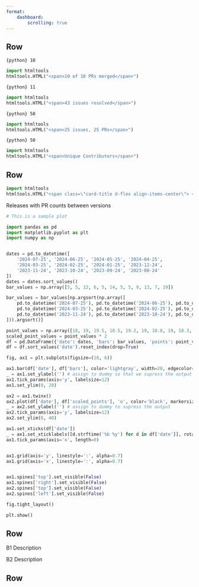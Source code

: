 ```yaml
---
format: 
    dashboard:
        scrolling: true
---
```


## Row 

::: {.valuebox icon="sign-merge-right-fill" color="vb-primary" title="Merge Rate"}

`{python} 10`

```python
import htmltools
htmltools.HTML("<span>10 of 10 PRs merged</span>") 
```

:::

::: {.valuebox icon="check" color="vb-primary" title="Average Issue Resolution"}

`{python} 11`

```python
import htmltools
htmltools.HTML("<span>43 issues resolved</span>") 
```

:::

::: {.valuebox icon="circle" color="vb-primary" title="Active Items"}

`{python} 50`

```python
import htmltools
htmltools.HTML("<span>25 issues, 25 PRs</span>") 
```

:::

::: {.valuebox icon="people" color="vb-primary" title="Community Engagement"}

`{python} 50`

```python
import htmltools
htmltools.HTML("<span>Unique Contributors</span>") 
```

:::

## Row


::: {.card}

```python
import htmltools
htmltools.HTML("<span class=\"card-title d-flex align-items-center\"> <i class=\"bi bi-save2\"> </i> <span class=\"ms-2\"> Release Timeline</span> </span>")
```

Releases with PR counts between versions

```python

# This is a sample plot

import pandas as pd
import matplotlib.pyplot as plt
import numpy as np


dates = pd.to_datetime([
    '2024-07-25', '2024-06-25', '2024-05-25', '2024-04-25',
    '2024-03-25', '2024-02-25', '2024-01-25', '2023-12-24',
    '2023-11-24', '2023-10-24', '2023-09-24', '2023-08-24'
])
dates = dates.sort_values()
bar_values = np.array([5, 5, 12, 6, 5, 14, 5, 5, 9, 13, 7, 19])

bar_values = bar_values[np.argsort(np.array([
    pd.to_datetime('2024-07-25'), pd.to_datetime('2024-06-25'), pd.to_datetime('2024-05-25'), pd.to_datetime('2024-04-25'),
    pd.to_datetime('2024-03-25'), pd.to_datetime('2024-02-25'), pd.to_datetime('2024-01-25'), pd.to_datetime('2023-12-24'),
    pd.to_datetime('2023-11-24'), pd.to_datetime('2023-10-24'), pd.to_datetime('2023-09-24'), pd.to_datetime('2023-08-24')
])).argsort()]

point_values = np.array([18, 19, 19.5, 18.5, 19.2, 19, 18.8, 19, 18.3, 18, 18.2, 18.5])
scaled_point_values = point_values * 2
df = pd.DataFrame({'date': dates, 'bars': bar_values, 'points': point_values, 'scaled_points': scaled_point_values})
df = df.sort_values('date').reset_index(drop=True)

fig, ax1 = plt.subplots(figsize=(18, 6)) 

ax1.bar(df['date'], df['bars'], color='lightgray', width=20, edgecolor='white', linewidth=0.5)
_ = ax1.set_ylabel('') # assign to dummy so that we supress the output to the terminal
ax1.tick_params(axis='y', labelsize=12) 
ax1.set_ylim(0, 20) 

ax2 = ax1.twinx()
ax2.plot(df['date'], df['scaled_points'], 'o', color='black', markersize=10) 
_ = ax2.set_ylabel('') # assign to dummy to supress the output
ax2.tick_params(axis='y', labelsize=12) 
ax2.set_ylim(0, 40) 

ax1.set_xticks(df['date']) 
_ = ax1.set_xticklabels([d.strftime('%b %y') for d in df['date']], rotation=0, ha='center', fontsize=12) 
ax1.tick_params(axis='x', length=0) 


ax1.grid(axis='y', linestyle=':', alpha=0.7) 
ax1.grid(axis='x', linestyle=':', alpha=0.7) 


ax1.spines['top'].set_visible(False)
ax1.spines['right'].set_visible(False)
ax2.spines['top'].set_visible(False)
ax2.spines['left'].set_visible(False)

fig.tight_layout()

plt.show()
```

:::

## Row

::: {.card}
B1 Description

:::

::: {.card}
B2 Description

:::

## Row